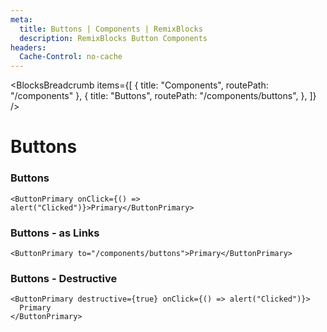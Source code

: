 ```yaml
---
meta:
  title: Buttons | Components | RemixBlocks
  description: RemixBlocks Button Components
headers:
  Cache-Control: no-cache
---
```



<BlocksBreadcrumb
  items={[
    { title: "Components", routePath: "/components" },
    {
      title: "Buttons",
      routePath: "/components/buttons",
    },
  ]}
/>

# Buttons


### Buttons

<PreviewButtons />

```tsx
<ButtonPrimary onClick={() => alert("Clicked")}>Primary</ButtonPrimary>
```

### Buttons - as Links

<PreviewButtonsAsLinks />

```tsx
<ButtonPrimary to="/components/buttons">Primary</ButtonPrimary>
```

### Buttons - Destructive

<PreviewButtonsDestructive />

```tsx
<ButtonPrimary destructive={true} onClick={() => alert("Clicked")}>
  Primary
</ButtonPrimary>
```
